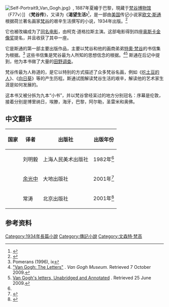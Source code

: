 [[File:Self-Portrait9_Van_Gogh.jpg|thumb]]》, 1887年夏繪于巴黎，現藏于[[梵谷博物馆|梵谷博物馆]]（F77v）]]
《'''梵谷传'''》，又译为《'''渴望生活'''》<ref name=":0">{{Cite web|url=http://book.kongfz.com/16161/326125917/|title=渴望生活(美国 欧文·斯通 著 刘明毅 译)***大32开|accessdate=2017-12-14|work=book.kongfz.com|archive-date=2017-12-14|archive-url=https://web.archive.org/web/20171214183224/http://book.kongfz.com/16161/326125917/|dead-url=no}}</ref>，是一部由[[美国|美国]]传记小说家[[欧文·斯通|欧文·斯通]]根据荷兰著名画家[[梵谷|梵谷]]的艰辛生活撰写的小说，1934年出版。<ref>{{Cite web |url=http://www.nytimes.com/1989/08/28/obituaries/irving-stone-author-of-lust-for-life-dies-at-86.html |title=NY Times, Obituary |accessdate=2015-04-29 |archive-date=2016-08-21 |archive-url=https://web.archive.org/web/20160821171508/http://www.nytimes.com/1989/08/28/obituaries/irving-stone-author-of-lust-for-life-dies-at-86.html |dead-url=no }}</ref>

它也被改编成为了[[慾海浮生|同名电影]]，由柯克·道格拉斯主演。这部电影得到四座[[奥斯卡金像奖|奥斯卡金像奖]]提名，并且收获了其中一座。

它是斯通的第一部主要出版作品，主要以梵谷和他的画商弟弟[[特奧·梵谷_(商人)|特奧·梵谷]]的书信集为根据。<ref name="Pix">Pomerans (1996), ix</ref> 这些书信集是梵谷最为人所知的思想信念的根据。<ref>[http://www.vangoghletters.org/vg/ "Van Gogh: The Letters"] {{Wayback|url=http://www.vangoghletters.org/vg/ |date=20170213014358 }}. ''Van Gogh Museum.'' Retrieved 7 October 2009.</ref><ref>[http://www.webexhibits.org/vangogh/ Van Gogh's letters, Unabridged and Annotated] {{Wayback|url=http://www.webexhibits.org/vangogh/ |date=20160724135134 }}. Retrieved 25 June 2009.</ref> 斯通在后记中提到，他为本书做了大量的[[田野調查|田野调查]]。

梵谷传最为人称道的，是它以特别的方式描述了众多梵谷名画，例如《[[吃土豆的人|吃土豆的人]]》、《[[向日葵_(梵高)|向日葵]]》等的产生历程。斯通试图解读梵谷生活的艰辛，解读他的艺术家生涯是如何发展的。

这本书又被分拆为九本“小书”，并以梵谷曾经呆过的地方分别冠名：序幕是伦敦，接着分别是博里纳日，埃滕，海牙，巴黎，阿尔勒，圣雷米和奥佛。

==中文翻译==
{| class="wikitable"
|+
!国家
!译者
!出版社
!出版年份
|-
|{{CHN}}
|刘明毅
|上海人民美术出版社
|1982年<ref name=":0" />
|-
|{{ROC}}
|[[余光中|余光中]]
|大地出版社
|2001年<ref>{{Cite web|url=http://www.books.com.tw/products/0010170080|title=梵谷傳|accessdate=2017-12-14|work=博客來|archive-date=2017-12-15|archive-url=https://web.archive.org/web/20171215000032/http://www.books.com.tw/products/0010170080|dead-url=no}}</ref>
|-
|{{CHN}}
|常涛
|北京出版社
|2001年<ref>{{Cite book|url=https://book.douban.com/subject/1092149/|title=梵高传|last=|first=|date=2001-2|publisher=北京出版社|year=|isbn=9787200005844|location=|pages=|chapter=梵高传|access-date=2017-12-14|archive-date=2017-12-14|archive-url=https://web.archive.org/web/20171214235942/https://book.douban.com/subject/1092149/|dead-url=no}}</ref>
|}

==参考资料==
{{reflist}}
{{梵高}}

[[Category:1934年長篇小說|Category:1934年長篇小說]]
[[Category:傳記小說|Category:傳記小說]]
[[Category:文森特·梵高|Category:文森特·梵高]]